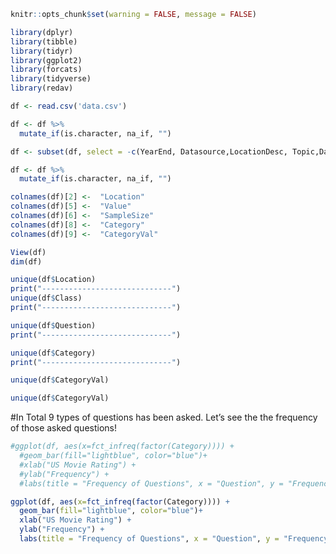 
```r
knitr::opts_chunk$set(warning = FALSE, message = FALSE) 
```

```r
library(dplyr)
library(tibble)
library(tidyr)
library(ggplot2)
library(forcats)
library(tidyverse)
library(redav)
```

```r
df <- read.csv('data.csv')

df <- df %>%
  mutate_if(is.character, na_if, "")

df <- subset(df, select = -c(YearEnd, Datasource,LocationDesc, Topic,Data_Value_Unit,Data_Value_Type,Data_Value_Alt,Data_Value_Footnote_Symbol,Data_Value_Footnote,Low_Confidence_Limit,High_Confidence_Limit,Total,Age.years.,Education,Gender,Income,Race.Ethnicity,ClassID,TopicID,QuestionID,DataValueTypeID,LocationID ,StratificationCategoryId1,StratificationID1))

df <- df %>%
  mutate_if(is.character, na_if, "")

colnames(df)[2] <-  "Location"
colnames(df)[5] <-  "Value"
colnames(df)[6] <-  "SampleSize"
colnames(df)[8] <-  "Category"
colnames(df)[9] <-  "CategoryVal"

```
```r
View(df)
dim(df)

```
```r
unique(df$Location)
print("-----------------------------")
unique(df$Class)
print("-----------------------------")

unique(df$Question)
print("-----------------------------")

unique(df$Category)
print("-----------------------------")

unique(df$CategoryVal)

```
```r
unique(df$CategoryVal)

```

#In Total 9 types of questions has been asked. Let's see the the frequency of those asked questions!
```r
#ggplot(df, aes(x=fct_infreq(factor(Category)))) + 
  #geom_bar(fill="lightblue", color="blue")+
  #xlab("US Movie Rating") +
  #ylab("Frequency") +
  #labs(title = "Frequency of Questions", x = "Question", y = "Frequency")
```
```r
ggplot(df, aes(x=fct_infreq(factor(Category)))) + 
  geom_bar(fill="lightblue", color="blue")+
  xlab("US Movie Rating") +
  ylab("Frequency") +
  labs(title = "Frequency of Questions", x = "Question", y = "Frequency")
```

